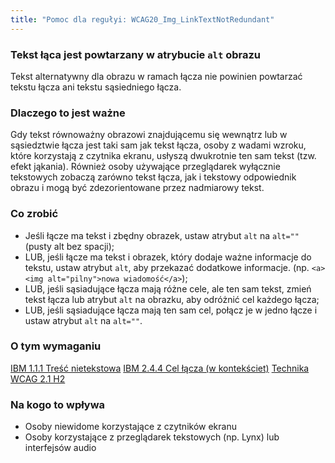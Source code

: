```yaml
---
title: "Pomoc dla regułyi: WCAG20_Img_LinkTextNotRedundant"
---
```


<div className="toolHelp">
<Row>
<Column colLg={16} colMd={8} colSm={4} className="toolHead">

### Tekst łąca jest powtarzany w atrybucie `alt` obrazu

<div id="locLevel"></div>

Tekst alternatywny dla obrazu w ramach łącza nie powinien powtarzać tekstu łącza ani tekstu sąsiedniego łącza.

</Column>
</Row>
<Row>
<Column colLg={11} colMd={5} colSm={4} className="toolMain">

### Dlaczego to jest ważne

Gdy tekst równoważny obrazowi znajdującemu się wewnątrz lub w sąsiedztwie łącza jest taki sam jak tekst łącza, osoby z wadami wzroku, które korzystają z czytnika ekranu, usłyszą dwukrotnie ten sam tekst (tzw. efekt jąkania). Również osoby używające przeglądarek wyłącznie tekstowych zobaczą zarówno tekst łącza, jak i tekstowy odpowiednik obrazu i mogą być zdezorientowane przez nadmiarowy tekst.

<div id="locSnippet"></div>

### Co zrobić

* Jeśli łącze ma tekst i zbędny obrazek, ustaw atrybut `alt` na `alt=""` (pusty alt bez spacji);
* LUB, jeśli łącze ma tekst i obrazek, który dodaje ważne informacje do tekstu, ustaw atrybut `alt`, aby przekazać dodatkowe informacje.
  (np. `<a><img alt="pilny">nowa wiadomość</a>`);
* LUB, jeśli sąsiadujące łącza mają różne cele, ale ten sam tekst, zmień tekst łącza lub atrybut `alt` na obrazku, aby odróżnić cel każdego łącza;
* LUB, jeśli sąsiadujące łącza mają ten sam cel, połącz je w jedno łącze i ustaw atrybut `alt` na `alt=""`.


</Column>
<Column colLg={5} colMd={3} colSm={4} className="toolLeft">

### O tym wymaganiu

[IBM 1.1.1 Treść nietekstowa](http://www.ibm.com/able/guidelines/ci162/non_text_content.html)
[IBM 2.4.4 Cel łącza (w kontekściet)](https://www.ibm.com/able/guidelines/ci162/link_purpose.html)
[Technika WCAG 2.1 H2](https://www.w3.org/TR/WCAG20-TECHS/H2.html)

### Na kogo to wpływa

* Osoby niewidome korzystające z czytników ekranu
* Osoby korzystające z przeglądarek tekstowych (np. Lynx) lub interfejsów audio

</Column>
</Row>
</div>


